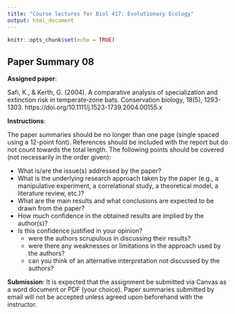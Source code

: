 ```yaml
---
title: "Course lectures for Biol 417: Evolutionary Ecology"
output: html_document
---
```

  
```r
knitr::opts_chunk$set(echo = TRUE)
```

## Paper Summary 08

__Assigned paper__:

Safi, K., & Kerth, G. (2004). A comparative analysis of specialization and extinction risk in temperate‐zone bats. Conservation biology, 18(5), 1293-1303. https://doi.org/10.1111/j.1523-1739.2004.00155.x

 

__Instructions__:

The paper summaries should be no longer than one page (single spaced using a 12-point font). References should be included with the report but do not count towards the total length. The following points should be covered (not necessarily in the order given):

* What is/are the issue(s) addressed by the paper?
* What is the underlying research approach taken by the paper (e.g., a manipulative experiment, a correlational study, a theoretical model, a literature review, etc.)?
* What are the main results and what conclusions are expected to be drawn from the paper?
* How much confidence in the obtained results are implied by the author(s)?
* Is this confidence justified in your opinion?
     - were the authors scrupulous in discussing their results?
     - were there any weaknesses or limitations in the approach used by the authors?
     - can you think of an alternative interpretation not discussed by the authors?
 

__Submission__: It is expected that the assignment be submitted via Canvas as a word document or PDF (your choice). Paper summaries submitted by email will not be accepted unless agreed upon beforehand with the instructor.